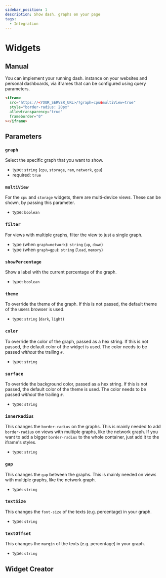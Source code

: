```yaml
---
sidebar_position: 1
description: Show dash. graphs on your page
tags:
  - Integration
---
```


# Widgets

## Manual

You can implement your running dash. instance on your websites and personal dashboards, via iframes that
can be configured using query parameters.

```html
<iframe
  src="https://<YOUR_SERVER_URL>/?graph=cpu&multiView=true"
  style="border-radius: 20px"
  allowtransparency="true"
  frameborder="0"
></iframe>
```

## Parameters

### `graph`

Select the specific graph that you want to show.

- type: `string` (`cpu`, `storage`, `ram`, `network`, `gpu`)
- required: `true`

### `multiView`

For the `cpu` and `storage` widgets, there are multi-device views.
These can be shown, by passing this parameter.

- type: `boolean`

### `filter`

For views with multiple graphs, filter the view to just a single graph.

- type (when `graph=network`): `string` (`up`, `down`)
- type (when `graph=gpu`): `string` (`load`, `memory`)

### `showPercentage`

Show a label with the current percentage of the graph.

- type: `boolean`

### `theme`

To override the theme of the graph. If this is not passed, the default theme of the users browser is used.

- type: `string` (`dark`, `light`)

### `color`

To override the color of the graph, passed as a hex string. If this is not passed, the default color of the widget is used.
The color needs to be passed _without_ the trailing `#`.

- type: `string`

### `surface`

To override the background color, passed as a hex string. If this is not passed, the default color of the theme is used.
The color needs to be passed _without_ the trailing `#`.

- type: `string`

### `innerRadius`

This changes the `border-radius` on the graphs. This is mainly needed to add `border-radius` on views with multiple graphs,
like the network graph. If you want to add a bigger `border-radius` to the whole container, just add it to the iframe's styles.

- type: `string`

### `gap`

This changes the `gap` between the graphs. This is mainly needed on views with multiple graphs, like the network graph.

- type: `string`

### `textSize`

This changes the `font-size` of the texts (e.g. percentage) in your graph.

- type: `string`

### `textOffset`

This changes the `margin` of the texts (e.g. percentage) in your graph.

- type: `string`

## Widget Creator


<WidgetPreview />
